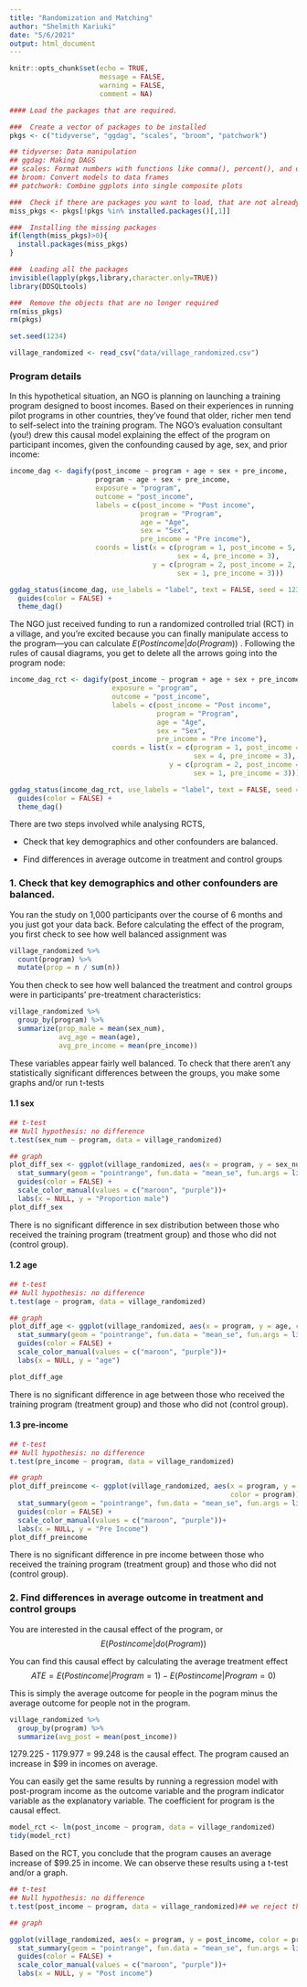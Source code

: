 ```yaml
---
title: "Randomization and Matching"
author: "Shelmith Kariuki"
date: "5/6/2021"
output: html_document
---
```



```r
knitr::opts_chunk$set(echo = TRUE,
                      message = FALSE,
                      warning = FALSE,
                      comment = NA)
```

```r
#### Load the packages that are required.

###  Create a vector of packages to be installed
pkgs <- c("tidyverse", "ggdag", "scales", "broom", "patchwork")

## tidyverse: Data manipulation
## ggdag: Making DAGS 
## scales: Format numbers with functions like comma(), percent(), and dollar()
## broom: Convert models to data frames
## patchwork: Combine ggplots into single composite plots

###  Check if there are packages you want to load, that are not already installed. 
miss_pkgs <- pkgs[!pkgs %in% installed.packages()[,1]] 

###  Installing the missing packages
if(length(miss_pkgs)>0){
  install.packages(miss_pkgs)
}

###  Loading all the packages
invisible(lapply(pkgs,library,character.only=TRUE))
library(DDSQLtools)

###  Remove the objects that are no longer required
rm(miss_pkgs)
rm(pkgs)

set.seed(1234)
```

```r
village_randomized <- read_csv("data/village_randomized.csv")
```

### Program details

In this hypothetical situation, an NGO is planning on launching a training program designed to boost incomes. Based on their experiences in running pilot programs in other countries, they’ve found that older, richer men tend to self-select into the training program. The NGO’s evaluation consultant (you!) drew this causal model explaining the effect of the program on participant incomes, given the confounding caused by age, sex, and prior income:


```r
income_dag <- dagify(post_income ~ program + age + sex + pre_income,
                     program ~ age + sex + pre_income,
                     exposure = "program",
                     outcome = "post_income",
                     labels = c(post_income = "Post income",
                                program = "Program",
                                age = "Age",
                                sex = "Sex",
                                pre_income = "Pre income"),
                     coords = list(x = c(program = 1, post_income = 5, age = 2,
                                         sex = 4, pre_income = 3),
                                   y = c(program = 2, post_income = 2, age = 1,
                                         sex = 1, pre_income = 3)))

ggdag_status(income_dag, use_labels = "label", text = FALSE, seed = 1234) +
  guides(color = FALSE) +
  theme_dag()
```

The NGO just received funding to run a randomized controlled trial (RCT) in a village, and you’re excited because you can finally manipulate access to the program—you can calculate $E(Postincome|do(Program))$ . Following the rules of causal diagrams, you get to delete all the arrows going into the program node:

```r
income_dag_rct <- dagify(post_income ~ program + age + sex + pre_income,
                         exposure = "program",
                         outcome = "post_income",
                         labels = c(post_income = "Post income",
                                    program = "Program",
                                    age = "Age",
                                    sex = "Sex",
                                    pre_income = "Pre income"),
                         coords = list(x = c(program = 1, post_income = 5, age = 2,
                                             sex = 4, pre_income = 3),
                                       y = c(program = 2, post_income = 2, age = 1,
                                             sex = 1, pre_income = 3)))

ggdag_status(income_dag_rct, use_labels = "label", text = FALSE, seed = 1234) +
  guides(color = FALSE) +
  theme_dag()
```

There are two steps involved while analysing RCTS,

+ Check that key demographics and other confounders are balanced.

+ Find differences in average outcome in treatment and control groups


### 1. Check that key demographics and other confounders are balanced.
You ran the study on 1,000 participants over the course of 6 months and you just got your data back. Before calculating the effect of the program, you first check to see how well balanced assignment was

```r
village_randomized %>%
  count(program) %>%
  mutate(prop = n / sum(n))
```
You then check to see how well balanced the treatment and control groups were in participants' pre-treatment characteristics:

```r
village_randomized %>%
  group_by(program) %>%
  summarize(prop_male = mean(sex_num),
            avg_age = mean(age),
            avg_pre_income = mean(pre_income))
```

These variables appear fairly well balanced. To check that there aren’t any statistically significant differences between the groups, you make some graphs and/or run t-tests

#### 1.1 sex

```r
## t-test
## Null hypothesis: no difference
t.test(sex_num ~ program, data = village_randomized)

## graph
plot_diff_sex <- ggplot(village_randomized, aes(x = program, y = sex_num, color = program)) +
  stat_summary(geom = "pointrange", fun.data = "mean_se", fun.args = list(mult = 1.96)) +
  guides(color = FALSE) +
  scale_color_manual(values = c("maroon", "purple"))+
  labs(x = NULL, y = "Proportion male")
plot_diff_sex
```

There is no significant difference in sex distribution between those who received the training program (treatment group) and those who did not (control group).  

#### 1.2 age

```r
## t-test
## Null hypothesis: no difference
t.test(age ~ program, data = village_randomized)

## graph
plot_diff_age <- ggplot(village_randomized, aes(x = program, y = age, color = program)) +
  stat_summary(geom = "pointrange", fun.data = "mean_se", fun.args = list(mult = 1.96)) +
  guides(color = FALSE) +
  scale_color_manual(values = c("maroon", "purple"))+
  labs(x = NULL, y = "age")

plot_diff_age
```

There is no significant difference in age between those who received the training program (treatment group) and those who did not (control group).  

#### 1.3 pre-income

```r
## t-test
## Null hypothesis: no difference
t.test(pre_income ~ program, data = village_randomized)

## graph
plot_diff_preincome <- ggplot(village_randomized, aes(x = program, y = pre_income,
                                                      color = program)) +
  stat_summary(geom = "pointrange", fun.data = "mean_se", fun.args = list(mult = 1.96)) +
  guides(color = FALSE) +
  scale_color_manual(values = c("maroon", "purple"))+
  labs(x = NULL, y = "Pre Income")
plot_diff_preincome
```

There is no significant difference in pre income between those who received the training program (treatment group) and those who did not (control group).  

### 2. Find differences in average outcome in treatment and control groups

You are interested in the causal effect of the program, or
$$E(Postincome|do(Program))$$

You can find this causal effect by calculating the average treatment effect
$$ATE = E(Postincome|Program = 1) - E(Postincome|Program = 0) $$

This is simply the average outcome for people in the pogram minus the average outcome for people not in the program. 

```r
village_randomized %>%
  group_by(program) %>%
  summarize(avg_post = mean(post_income))
```
1279.225 - 1179.977 = 99.248 is the causal effect. The program caused an increase in $99 in incomes on average.

You can easily get the same results by running a regression model with post-program income as the outcome variable and the program indicator variable as the explanatory variable. The coefficient for program is the causal effect.

```r
model_rct <- lm(post_income ~ program, data = village_randomized)
tidy(model_rct)
```
Based on the RCT, you conclude that the program causes an average increase of $99.25 in income.
We can observe these results using a t-test and/or a graph.

```r
## t-test
## Null hypothesis: no difference
t.test(post_income ~ program, data = village_randomized)## we reject the null hypothesis and conclude that there  is a significant difference in post income between the treatment group and control group.

## graph

ggplot(village_randomized, aes(x = program, y = post_income, color = program)) +
  stat_summary(geom = "pointrange", fun.data = "mean_se", fun.args = list(mult = 1.96)) +
  guides(color = FALSE) +
  scale_color_manual(values = c("maroon", "purple"))+
  labs(x = NULL, y = "Post income")
```

